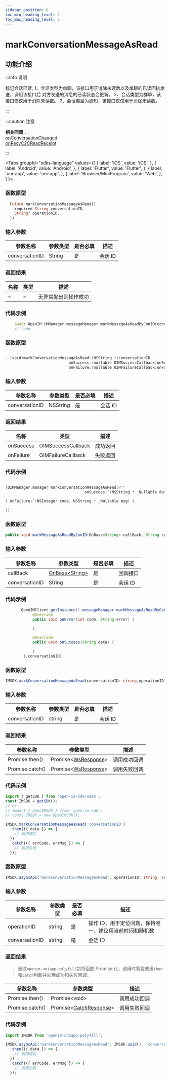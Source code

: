```yaml
---
sidebar_position: 8
toc_min_heading_level: 2
toc_max_heading_level: 2
---
```


# markConversationMessageAsRead

## 功能介绍

:::info 说明

标记会话已读,
1、会话类型为单聊，该接口用于消除未读数以及单聊的已读回执发送，调用该接口后
对方发送的消息的已读状态会更新。
2、会话类型为群聊，该接口仅仅用于消除未读数。
3、会话类型为通知，该接口仅仅用于消除未读数。

:::

:::caution 注意

**相关回调**：      
[onConversationChanged](docs/sdks/callback/onConversationChanged.mdx)   
[onRecvC2CReadReceipt](docs/sdks/callback/onRecvC2CReadReceipt.mdx)

:::

<Tabs
groupId="sdks-language"
values={[
{ label: 'iOS', value: 'iOS', },
{ label: 'Android', value: 'Android', },
{ label: 'Flutter', value: 'Flutter', },
{ label: 'uni-app', value: 'uni-app', },
{ label: 'Browser/MiniProgram', value: 'Web', },
]
}>

<TabItem value="Flutter">

### 函数原型

```dart showLineNumbers
  Future markConversationMessageAsRead({
    required String conversationID,
    String? operationID,
  })
```

### 输入参数

| 参数名称       | 参数类型      | 是否必填 | 描述               |
| -------------- | ------------- | -------- | ------------------ |
| conversationID | String        | 是       | 会话 ID            |

### 返回结果

| 名称 | 类型 | 描述                 |
| ---- | ---- | -------------------- |
| ~    | ~    | 无异常抛出则操作成功 |

### 代码示例

```dart showLineNumbers
    await OpenIM.iMManager.messageManager.markMessageAsReadByConID(conversationID: '', messageIDList: []);
    // todo
```

</TabItem>

<TabItem value="iOS">

### 函数原型

```swift showLineNumbers

- (void)markConversationMessageAsRead:(NSString *)conversationID
                            onSuccess:(nullable OIMSuccessCallback)onSuccess
                            onFailure:(nullable OIMFailureCallback)onFailure;

```

### 输入参数

| 参数名称       | 参数类型 | 是否必填 | 描述    |
| -------------- | -------- | -------- | ------- |
| conversationID | NSString | 是       | 会话 ID |

### 返回结果

| 名称      | 类型                                                   | 描述     |
| --------- | ------------------------------------------------------ | -------- |
| onSuccess | OIMSuccessCallback | 成功返回 |
| onFailure | OIMFailureCallback   | 失败返回 |

### 代码示例

```swift showLineNumbers

[OIMManager.manager markConversationMessageAsRead:@""
                                   onSuccess:^(NSString * _Nullable data) {

} onFailure:^(NSInteger code, NSString * _Nullable msg) {

}];

```

</TabItem>

<TabItem value="Android">

### 函数原型

```java showLineNumbers
public void markMessageAsReadByConID(OnBase<String> callBack, String conversationID)
```

### 输入参数

| 参数名称       | 参数类型                                         | 是否必填 | 描述     |
| -------------- | ------------------------------------------------ | -------- | -------- |
| callBack       | [OnBase<String\>](docs/sdks/callback/onBase.mdx) | 是       | 回调接口 |
| conversationID | String                                           | 是       | 会话 ID  |

### 代码示例

```java showLineNumbers
       OpenIMClient.getInstance().messageManager.markMessageAsReadByConID(new OnBase<String>() {
            @Override
            public void onError(int code, String error) {

            }

            @Override
            public void onSuccess(String data) {

            }
        },conversationID);
```

</TabItem>

<TabItem value="Web">

### 函数原型

```ts showLineNumbers
IMSDK.markConversationMessageAsRead(conversationID: string,operationID?: string): Promise<WsResponse>
```

### 输入参数

| 参数名称       | 参数类型 | 是否必填 | 描述    |
| -------------- | -------- | -------- | ------- |
| conversationID | string   | 是       | 会话 ID |

### 返回结果

| 参数名称        | 参数类型                                             | 描述         |
| --------------- | ---------------------------------------------------- | ------------ |
| Promise.then()  | Promise<[WsResponse](docs/sdks/class/response.mdx)\> | 调用成功回调 |
| Promise.catch() | Promise<[WsResponse](docs/sdks/class/response.mdx)\> | 调用失败回调 |

### 代码示例

```js showLineNumbers
import { getSDK } from 'open-im-sdk-wasm';
const IMSDK = getSDK();
// or
// import { OpenIMSDK } from 'open-im-sdk';
// const IMSDK = new OpenIMSDK();

IMSDK.markConversationMessageAsRead('conversationID')
  .then(({ data }) => {
    // 调用成功
  })
  .catch(({ errCode, errMsg }) => {
    // 调用失败
  });
```

</TabItem>

<TabItem value="uni-app">

### 函数原型

```ts showLineNumbers
IMSDK.asyncApi('markConversationMessageAsRead', operationID: string, conversationID: string): Promise<void>
```

### 输入参数

| 参数名称       | 参数类型 | 是否必填 | 描述                                                    |
| -------------- | -------- | -------- | ------------------------------------------------------- |
| operationID    | string   | 是       | 操作 ID，用于定位问题，保持唯一，建议用当前时间和随机数 |
| conversationID | string   | 是       | 会话 ID                                                 |

### 返回结果

> 通过`openim-uniapp-polyfill`包将函数 Promise 化，调用时需要使用`then`和`catch`判断并处理成功和失败回调。

| 参数名称        | 参数类型                                                | 描述         |
| --------------- | ------------------------------------------------------- | ------------ |
| Promise.then()  | Promise<void\>                                          | 调用成功回调 |
| Promise.catch() | Promise<[CatchResponse](docs/sdks/class/response.mdx)\> | 调用失败回调 |

### 代码示例

```js showLineNumbers
import IMSDK from 'openim-uniapp-polyfill';

IMSDK.asyncApi('markConversationMessageAsRead', IMSDK.uuid(), 'conversationID')
  .then(({ data }) => {
    // 调用成功
  })
  .catch(({ errCode, errMsg }) => {
    // 调用失败
  });
```

</TabItem>

</Tabs>
